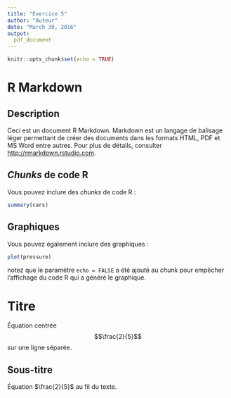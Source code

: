 ```yaml
---
title: "Exercice 5"
author: "Auteur"
date: "March 30, 2016"
output:
  pdf_document
---
```


```r
knitr::opts_chunk$set(echo = TRUE)
```

# R Markdown

## Description

Ceci est un document R Markdown. Markdown est un langage de balisage léger permettant de créer des documents dans les formats HTML, PDF et MS Word entre autres. Pour plus de détails, consulter <http://rmarkdown.rstudio.com>.

## _Chunks_ de code R

Vous pouvez inclure des _chunks_ de code R :

```r
summary(cars)
```

## Graphiques

Vous pouvez également inclure des graphiques :

```r
plot(pressure)
```

notez que le paramètre `echo = FALSE` a été ajouté au _chunk_ pour empêcher l'affichage du code R qui a généré le graphique.

# Titre

Équation centrée $$\frac{2}{5}$$ sur une ligne séparée.

## Sous-titre

Équation $\frac{2}{5}$ au fil du texte.